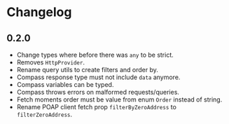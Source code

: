 # Changelog

## 0.2.0

- Change types where before there was `any` to be strict.
- Removes `HttpProvider`.
- Rename query utils to create filters and order by.
- Compass response type must not include `data` anymore.
- Compass variables can be typed.
- Compass throws errors on malformed requests/queries.
- Fetch moments order must be value from enum `Order` instead of string.
- Rename POAP client fetch prop `filterByZeroAddress` to `filterZeroAddress`.
